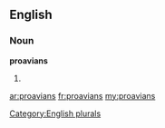 ==English==

===Noun===
'''proavians'''

# {{plural of|[[proavian]]}}

[[Category:English plurals]]

[[ar:proavians]]
[[fr:proavians]]
[[my:proavians]]